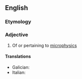 ==English==

===Etymology===
{{prefix|en|micro|physical}}

===Adjective===
{{en-adj|-}}

# Of or pertaining to [[microphysics]]

====Translations====
{{trans-top|pertaining to microphysics}}
* Galician: {{t+|gl|microfísico}}
* Italian: {{t+|it|meteorologico}}
{{trans-mid}}
{{trans-bottom}}
